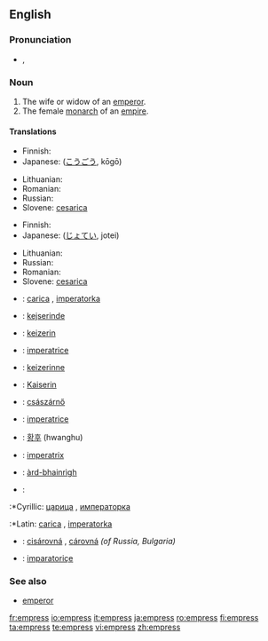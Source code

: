 ==English==

===Pronunciation===
*{{IPA|/ˈɛmpɹəs/}}, {{SAMPA|/"Empr\@s/}}

===Noun===
{{en-noun|es}}

#The wife or widow of an [[emperor]].
#The female [[monarch]] of an [[empire]].

====Translations====
{{trans-top|wife or widow of an emperor}}
* Finnish: {{t|fi|keisarinna}}
* Japanese: {{JAchar|[[皇后]]}} ([[こうごう]], kōgō)
{{trans-mid}}
* Lithuanian: {{t|lt|imperatorienė|f}}
* Romanian: {{t+|ro|împărăteasă|f}}
* Russian: {{t|ru|императрица|f|imp'eratríca|f}}
* Slovene: [[cesarica]] {{f}}
{{trans-bot}}

{{trans-top|female monarch of an empire}}
* Finnish: {{t|fi|keisarinna}}
* Japanese: {{JAchar|[[女帝]]}} ([[じょてい]], jotei)
{{trans-mid}}
* Lithuanian: {{t|lt|imperatorė|f}}
* Russian: {{t|ru|императрица|f|imp'eratríca|f}}
* Romanian: {{t+|ro|împărăteasă|f}}
* Slovene: [[cesarica]] {{f}}
{{trans-bot}}

{{checktrans-top}}
* {{ttbc|Bosnian}}: [[carica]] {{f}}, [[imperatorka]] {{f}}
* {{ttbc|Danish}}: [[kejserinde]]
* {{ttbc|Dutch}}: [[keizerin]] {{f}}
* {{ttbc|French}}: [[imperatrice]] {{f}}
* {{ttbc|Frisian}}: [[keizerinne]] {{f}}
* {{ttbc|German}}: [[Kaiserin]] {{f}}
* {{ttbc|Hungarian}}: [[császárnő]]
* {{ttbc|Italian}}: [[imperatrice]] {{f}}
{{trans-mid}}
* {{ttbc|Korean}}: [[황후]] (hwanghu)
* {{ttbc|Latin}}: [[imperatrix]]
* {{ttbc|Scottish Gaelic}}: [[àrd-bhainrìgh]] {{f}}
* {{ttbc|Serbian}}:
:*Cyrillic: [[царица]] {{f}}, [[императорка]] {{f}}
:*Latin: [[carica]] {{f}}, [[imperatorka]] {{f}}
* {{ttbc|Slovak}}: [[cisárovná]] {{f}}, [[cárovná]] {{f}} ''(of Russia, Bulgaria)''
* {{ttbc|Turkish}}: [[imparatoriçe]]
{{trans-bot}}

===See also===
*[[emperor]]

[[fr:empress]]
[[io:empress]]
[[it:empress]]
[[ja:empress]]
[[ro:empress]]
[[fi:empress]]
[[ta:empress]]
[[te:empress]]
[[vi:empress]]
[[zh:empress]]